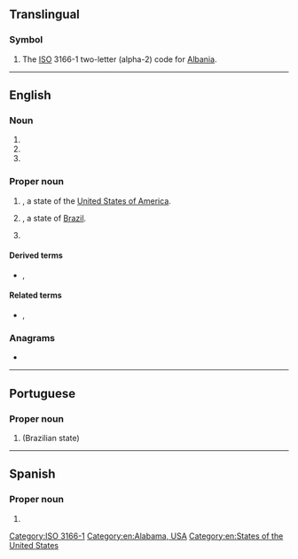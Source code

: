 {{also|Appendix:Variations of "al"}}
==Translingual==

===Symbol===
{{head|mul|symbol}}

# The [[ISO]] 3166-1 two-letter (alpha-2) code for [[Albania]].

[[Category:ISO 3166-1]]

----

==English==

===Noun===
{{en-noun}}

# {{initialism of|assembly language|lang=en}}
# {{initialism of|artificial life|lang=en}}
# {{initialism of|auxiliary language|lang=en}}

===Proper noun===
{{en-proper noun}}

# {{abbreviation of|Alabama|lang=en|dot=}}, a state of the [[United States of America]].
# {{abbreviation of|Alagoas|lang=en|dot=}}, a state of [[Brazil]].
# {{lb|en|US|Canada|baseball}} {{initialism of|American League|lang=en}}

====Derived terms====
* {{sense|baseball}} {{l|en|ALCS}}, {{l|en|ALDS}}

====Related terms====
* {{sense|baseball}} {{l|en|NL}}, {{l|en|MLB}}

===Anagrams===
* {{anagrams|en|L. A.|L.A.|LA|La|La-|La.|la|lä}}

[[Category:en:Alabama, USA]]
[[Category:en:States of the United States]]

----

==Portuguese==

===Proper noun===
{{pt-proper noun}}

# {{abbreviation of|Alagoas|lang=pt|dot=}} (Brazilian state)

----

==Spanish==

===Proper noun===
{{es-proper noun|f}}

# {{initialism of|América Latina|lang=es}}